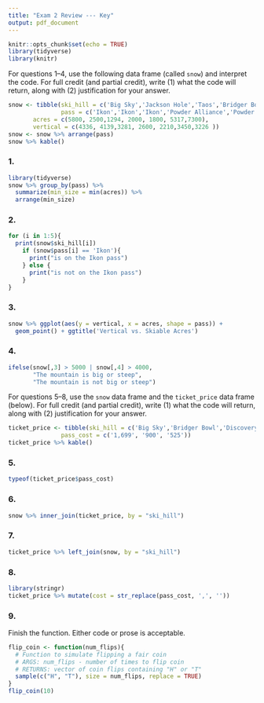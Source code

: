 ```yaml
---
title: "Exam 2 Review --- Key"
output: pdf_document
---
```


```r
knitr::opts_chunk$set(echo = TRUE)
library(tidyverse)
library(knitr)
```

For questions 1--4, use the following data frame (called `snow`) and interpret the code. For full credit (and partial credit), write (1) what the code will return, along with (2) justification for your answer.

```r
snow <- tibble(ski_hill = c('Big Sky','Jackson Hole','Taos','Bridger Bowl','Loveland', "Vail", "Park City"),
               pass = c('Ikon','Ikon','Ikon','Powder Alliance','Powder Alliance', "Epic","Epic"),
       acres = c(5800, 2500,1294, 2000, 1800, 5317,7300),
       vertical = c(4336, 4139,3281, 2600, 2210,3450,3226 ))
snow <- snow %>% arrange(pass)
snow %>% kable()
```


### 1.

```r
library(tidyverse)
snow %>% group_by(pass) %>% 
  summarize(min_size = min(acres)) %>% 
  arrange(min_size)
```

### 2.
```r
for (i in 1:5){
  print(snow$ski_hill[i])
    if (snow$pass[i] == 'Ikon'){
      print("is on the Ikon pass")
    } else {
      print("is not on the Ikon pass")
    }
}
```

### 3.
```r
snow %>% ggplot(aes(y = vertical, x = acres, shape = pass)) +
  geom_point() + ggtitle('Vertical vs. Skiable Acres')
```

### 4.
```r
ifelse(snow[,3] > 5000 | snow[,4] > 4000, 
       "The mountain is big or steep",
       "The mountain is not big or steep")
```



For questions 5--8, use the `snow` data frame and the `ticket_price` data frame (below). For full credit (and partial credit), write (1) what the code will return, along with (2) justification for your answer.
```r
ticket_price <- tibble(ski_hill = c('Big Sky','Bridger Bowl','Discovery'),
               pass_cost = c('1,699', '900', '525'))
ticket_price %>% kable()
```

### 5.
```r
typeof(ticket_price$pass_cost)
```

### 6.
```r
snow %>% inner_join(ticket_price, by = "ski_hill")
```


### 7.
```r
ticket_price %>% left_join(snow, by = "ski_hill")
```

### 8.
```r
library(stringr)
ticket_price %>% mutate(cost = str_replace(pass_cost, ',', ''))
```


### 9.

Finish the function. Either code or prose is acceptable.
```r
flip_coin <- function(num_flips){
  # Function to simulate flipping a fair coin
  # ARGS: num_flips - number of times to flip coin
  # RETURNS: vector of coin flips containing "H" or "T"
  sample(c("H", "T"), size = num_flips, replace = TRUE)
}
flip_coin(10)
```

